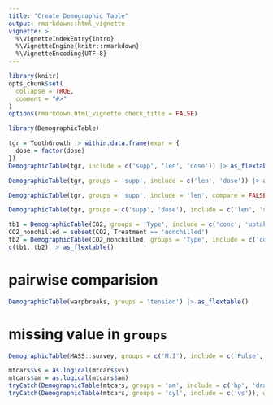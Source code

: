 ```yaml
---
title: "Create Demographic Table"
output: rmarkdown::html_vignette
vignette: >
  %\VignetteIndexEntry{intro}
  %\VignetteEngine{knitr::rmarkdown}
  %\VignetteEncoding{UTF-8}
---
```


```r
library(knitr)
opts_chunk$set(
  collapse = TRUE,
  comment = "#>"
)
options(rmarkdown.html_vignette.check_title = FALSE)
```

```r
library(DemographicTable)
```

```r
tgr = ToothGrowth |> within.data.frame(expr = {
  dose = factor(dose) 
})
DemographicTable(tgr, include = c('supp', 'len', 'dose')) |> as_flextable()
```

```r
DemographicTable(tgr, groups = 'supp', include = c('len', 'dose')) |> as_flextable()
```

```r
DemographicTable(tgr, groups = 'supp', include = 'len', compare = FALSE) |> as_flextable()
```

```r
DemographicTable(tgr, groups = c('supp', 'dose'), include = c('len', 'supp')) |> as_flextable()
```

```r
tb1 = DemographicTable(CO2, groups = 'Type', include = c('conc', 'uptake'))
CO2_nonchilled = subset(CO2, Treatment == 'nonchilled')
tb2 = DemographicTable(CO2_nonchilled, groups = 'Type', include = c('conc', 'uptake'))
c(tb1, tb2) |> as_flextable()
```

# pairwise comparision
```r
DemographicTable(warpbreaks, groups = 'tension') |> as_flextable()
```

# missing value in `groups`
```r
DemographicTable(MASS::survey, groups = c('M.I'), include = c('Pulse', 'Fold')) |> as_flextable()
```

```r
mtcars$vs = as.logical(mtcars$vs)
mtcars$am = as.logical(mtcars$am)
tryCatch(DemographicTable(mtcars, groups = 'am', include = c('hp', 'drat')), warning = identity)
tryCatch(DemographicTable(mtcars, groups = 'cyl', include = c('vs')), warning = identity)
```